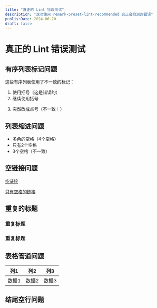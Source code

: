 ```yaml
---
title: "真正的 Lint 错误测试"
description: "这次使用 remark-preset-lint-recommended 真正会检测的错误"
publishDate: 2024-06-20
draft: false
---
```


# 真正的 Lint 错误测试

## 有序列表标记问题

这些有序列表使用了不一致的标记：

1. 使用括号（这是错误的）
2. 继续使用括号

3) 突然改成点号（不一致！）

## 列表缩进问题

- 多余的空格（4个空格）
- 只有2个空格
- 3个空格（不一致）

## 空链接问题

[空链接]()

[只有空格的链接]()

## 重复的标题

### 重复标题

### 重复标题

## 表格管道问题

| 列1   | 列2   | 列3   |
| ----- | ----- | ----- |
| 数据1 | 数据2 | 数据3 |

## 结尾空行问题
